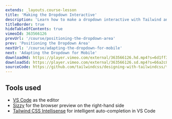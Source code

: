 ```yaml
---
extends: _layouts.course-lesson
title: 'Making the Dropdown Interactive'
description: 'Learn how to make a dropdown interactive with Tailwind and Vue.js.'
titleBorder: true
hideTableOfContents: true
vimeoId: 363566126
prevUrl: '/course/positioning-the-dropdown-area'
prev: 'Positioning the Dropdown Area'
nextUrl: '/course/adapting-the-dropdown-for-mobile'
next: 'Adapting the Dropdown for Mobile'
downloadHd: https://player.vimeo.com/external/363566126.hd.mp4?s=6d1ff3f15d45aa568cc0629b3cfe017c9ad37dea&profile_id=175&download=1
downloadSd: https://player.vimeo.com/external/363566126.sd.mp4?s=66a2c861a29fdee9e3134bd7ee3907746e7488f1&profile_id=165&download=1
sourceCode: https://github.com/tailwindcss/designing-with-tailwindcss/tree/master/04-building-a-dropdown-menu/03-making-the-dropdown-interactive
---
```


## Tools used

- [VS Code](https://code.visualstudio.com/) as the editor
- [Sizzy](https://adamwathan.me/sizzy) for the browser preview on the right-hand side
- [Tailwind CSS Intellisense](https://marketplace.visualstudio.com/items?itemName=bradlc.vscode-tailwindcss) for intelligent auto-completion in VS Code
